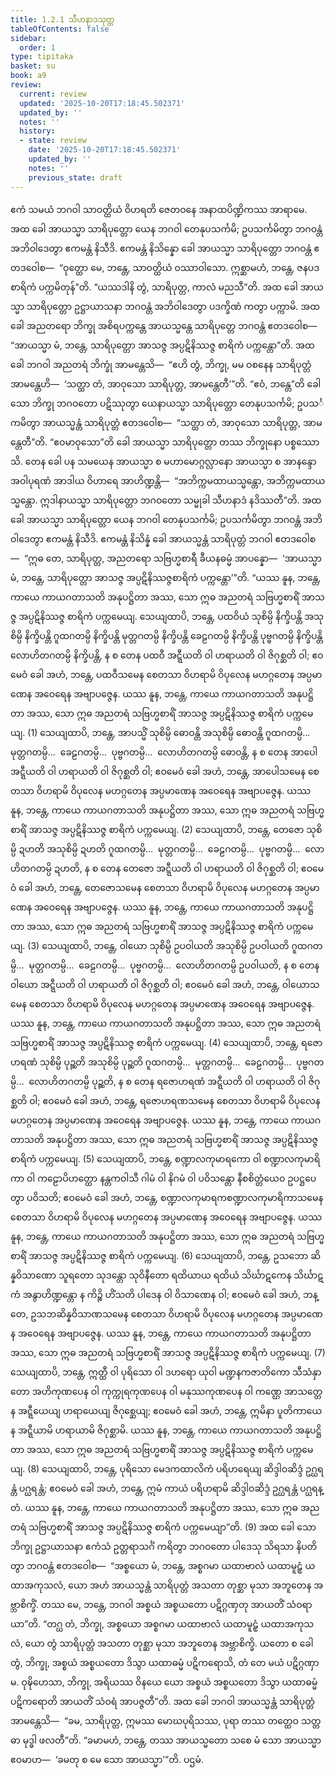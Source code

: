 ```yaml
---
title: 1.2.1 သီဟနာဒသုတ္တ
tableOfContents: false
sidebar:
  order: 1
type: tipitaka
basket: su
book: a9
review:
  current: review
  updated: '2025-10-20T17:18:45.502371'
  updated_by: ''
  notes: ''
  history:
  - state: review
    date: '2025-10-20T17:18:45.502371'
    updated_by: ''
    notes: ''
    previous_state: draft
---
```



<DynamicBreadcrumb />


<ReviewStatus review={frontmatter.review} showDetails={true} />

<HypothesisAnnotation frontmatter={frontmatter} />

<Division number="11" book="a9" e="ch" v="17" p="180">

<Paragraph number="87" book="a9">
ဧကံ သမယံ ဘဂဝါ သာဝတ္ထိယံ ဝိဟရတိ ဇေတဝနေ အနာထပိဏ္ဍိကဿ အာရာမေ. အထ ခေါ အာယသ္မာ သာရိပုတ္တော ယေန ဘဂဝါ တေနုပသင်္ကမိ; ဥပသင်္ကမိတွာ ဘဂဝန္တံ အဘိဝါဒေတွာ ဧကမန္တံ နိသီဒိ. ဧကမန္တံ နိသိန္နော ခေါ အာယသ္မာ သာရိပုတ္တော ဘဂဝန္တံ ဧတဒဝေါစ—  “ဝုတ္ထော မေ, ဘန္တေ, သာဝတ္ထိယံ ဝဿာဝါသော. ဣစ္ဆာမဟံ, ဘန္တေ, ဇနပဒစာရိကံ ပက္ကမိတုန်”တိ. “ယဿဒါနိ တွံ, သာရိပုတ္တ, ကာလံ မညသီ”တိ. အထ ခေါ အာယသ္မာ သာရိပုတ္တော ဥဋ္ဌာယာသနာ ဘဂဝန္တံ အဘိဝါဒေတွာ ပဒက္ခိဏံ ကတွာ ပက္ကာမိ. အထ ခေါ အညတရော ဘိက္ခု အစိရပက္ကန္တေ အာယသ္မန္တေ သာရိပုတ္တေ ဘဂဝန္တံ ဧတဒဝေါစ—  “အာယသ္မာ မံ, ဘန္တေ, သာရိပုတ္တော အာသဇ္ဇ အပ္ပဋိနိဿဇ္ဇ စာရိကံ ပက္ကန္တော”တိ. အထ ခေါ ဘဂဝါ အညတရံ ဘိက္ခုံ အာမန္တေသိ—  “ဧဟိ တွံ, ဘိက္ခု, မမ ဝစနေန သာရိပုတ္တံ အာမန္တေဟိ—  ‘သတ္ထာ တံ, အာဝုသော သာရိပုတ္တ, အာမန္တေတီ’”တိ. “ဧဝံ, ဘန္တေ”တိ ခေါ သော ဘိက္ခု ဘဂဝတော ပဋိဿုတွာ ယေနာယသ္မာ သာရိပုတ္တော တေနုပသင်္ကမိ; ဥပသင်္ကမိတွာ အာယသ္မန္တံ သာရိပုတ္တံ ဧတဒဝေါစ—  “သတ္ထာ တံ, အာဝုသော သာရိပုတ္တ, အာမန္တေတီ”တိ. “ဧဝမာဝုသော”တိ ခေါ အာယသ္မာ သာရိပုတ္တော တဿ ဘိက္ခုနော ပစ္စဿောသိ.
</Paragraph>

<Paragraph number="88" book="a9">
တေန ခေါ ပန သမယေန အာယသ္မာ စ မဟာမောဂ္ဂလ္လာနော အာယသ္မာ စ အာနန္ဒော အဝါပုရဏံ အာဒါယ ဝိဟာရေ အာဟိဏ္ဍန္တိ—  “အဘိက္ကမထာယသ္မန္တော, အဘိက္ကမထာယသ္မန္တော. ဣဒါနာယသ္မာ သာရိပုတ္တော ဘဂဝတော သမ္မုခါ သီဟနာဒံ နဒိဿတီ”တိ. အထ ခေါ အာယသ္မာ သာရိပုတ္တော ယေန ဘဂဝါ တေနုပသင်္ကမိ; ဥပသင်္ကမိတွာ ဘဂဝန္တံ အဘိဝါဒေတွာ ဧကမန္တံ နိသီဒိ. ဧကမန္တံ နိသိန္နံ ခေါ အာယသ္မန္တံ သာရိပုတ္တံ ဘဂဝါ ဧတဒဝေါစ—  “ဣဓ တေ, သာရိပုတ္တ, အညတရော သဗြဟ္မစာရီ ခီယနဓမ္မံ အာပန္နော—  ‘အာယသ္မာ မံ, ဘန္တေ, သာရိပုတ္တော အာသဇ္ဇ အပ္ပဋိနိဿဇ္ဇစာရိကံ ပက္ကန္တော’”တိ.
</Paragraph>

<Paragraph number="89" book="a9">
“ယဿ နူန, ဘန္တေ, ကာယေ ကာယဂတာသတိ အနုပဋ္ဌိတာ အဿ, သော ဣဓ အညတရံ သဗြဟ္မစာရိံ အာသဇ္ဇ အပ္ပဋိနိဿဇ္ဇ စာရိကံ ပက္ကမေယျ.
</Paragraph>

<Paragraph number="90" book="a9">
သေယျထာပိ, ဘန္တေ, ပထဝိယံ သုစိမ္ပိ နိက္ခိပန္တိ အသုစိမ္ပိ နိက္ခိပန္တိ ဂူထဂတမ္ပိ နိက္ခိပန္တိ မုတ္တဂတမ္ပိ နိက္ခိပန္တိ ခေဠဂတမ္ပိ နိက္ခိပန္တိ ပုဗ္ဗဂတမ္ပိ နိက္ခိပန္တိ လောဟိတဂတမ္ပိ နိက္ခိပန္တိ, န စ တေန ပထဝီ အဋ္ဋီယတိ ဝါ ဟရာယတိ ဝါ ဇိဂုစ္ဆတိ ဝါ; ဧဝမေဝံ ခေါ အဟံ, ဘန္တေ, ပထဝီသမေန စေတသာ ဝိဟရာမိ ဝိပုလေန မဟဂ္ဂတေန အပ္ပမာဏေန အဝေရေန အဗျာပဇ္ဇေန. ယဿ နူန, ဘန္တေ, ကာယေ ကာယဂတာသတိ အနုပဋ္ဌိတာ အဿ, သော ဣဓ အညတရံ သဗြဟ္မစာရိံ အာသဇ္ဇ အပ္ပဋိနိဿဇ္ဇ စာရိကံ ပက္ကမေယျ. (1)
</Paragraph>

<Paragraph number="91" book="a9">
သေယျထာပိ, ဘန္တေ, အာပသ္မိံ သုစိမ္ပိ ဓောဝန္တိ အသုစိမ္ပိ ဓောဝန္တိ ဂူထဂတမ္ပိ…  မုတ္တဂတမ္ပိ…  ခေဠဂတမ္ပိ…  ပုဗ္ဗဂတမ္ပိ…  လောဟိတဂတမ္ပိ ဓောဝန္တိ, န စ တေန အာပေါ အဋ္ဋီယတိ ဝါ ဟရာယတိ ဝါ ဇိဂုစ္ဆတိ ဝါ; ဧဝမေဝံ ခေါ အဟံ, ဘန္တေ, အာပေါသမေန စေတသာ ဝိဟရာမိ ဝိပုလေန မဟဂ္ဂတေန အပ္ပမာဏေန အဝေရေန အဗျာပဇ္ဇေန. ယဿ နူန, ဘန္တေ, ကာယေ ကာယဂတာသတိ အနုပဋ္ဌိတာ အဿ, သော ဣဓ အညတရံ သဗြဟ္မစာရိံ အာသဇ္ဇ အပ္ပဋိနိဿဇ္ဇ စာရိကံ ပက္ကမေယျ. (2)
</Paragraph>

<Paragraph number="92" book="a9">
သေယျထာပိ, ဘန္တေ, တေဇော သုစိမ္ပိ ဍဟတိ အသုစိမ္ပိ ဍဟတိ ဂူထဂတမ္ပိ…  မုတ္တဂတမ္ပိ…  ခေဠဂတမ္ပိ…  ပုဗ္ဗဂတမ္ပိ…  လောဟိတဂတမ္ပိ ဍဟတိ, န စ တေန တေဇော အဋ္ဋီယတိ ဝါ ဟရာယတိ ဝါ ဇိဂုစ္ဆတိ ဝါ; ဧဝမေဝံ ခေါ အဟံ, ဘန္တေ, တေဇောသမေန စေတသာ ဝိဟရာမိ ဝိပုလေန မဟဂ္ဂတေန အပ္ပမာဏေန အဝေရေန အဗျာပဇ္ဇေန. ယဿ နူန, ဘန္တေ, ကာယေ ကာယဂတာသတိ အနုပဋ္ဌိတာ အဿ, သော ဣဓ အညတရံ သဗြဟ္မစာရိံ အာသဇ္ဇ အပ္ပဋိနိဿဇ္ဇ စာရိကံ ပက္ကမေယျ. (3)
</Paragraph>

<Paragraph number="93" book="a9">
သေယျထာပိ, ဘန္တေ, ဝါယော သုစိမ္ပိ ဥပဝါယတိ အသုစိမ္ပိ ဥပဝါယတိ ဂူထဂတမ္ပိ…  မုတ္တဂတမ္ပိ…  ခေဠဂတမ္ပိ…  ပုဗ္ဗဂတမ္ပိ…  လောဟိတဂတမ္ပိ ဥပဝါယတိ, န စ တေန ဝါယော အဋ္ဋီယတိ ဝါ ဟရာယတိ ဝါ ဇိဂုစ္ဆတိ ဝါ; ဧဝမေဝံ ခေါ အဟံ, ဘန္တေ, ဝါယောသမေန စေတသာ ဝိဟရာမိ ဝိပုလေန မဟဂ္ဂတေန အပ္ပမာဏေန အဝေရေန အဗျာပဇ္ဇေန. ယဿ နူန, ဘန္တေ, ကာယေ ကာယဂတာသတိ အနုပဋ္ဌိတာ အဿ, သော ဣဓ အညတရံ သဗြဟ္မစာရိံ အာသဇ္ဇ အပ္ပဋိနိဿဇ္ဇ စာရိကံ ပက္ကမေယျ. (4)
</Paragraph>

<Paragraph number="94" book="a9">
သေယျထာပိ, ဘန္တေ, ရဇောဟရဏံ သုစိမ္ပိ ပုဉ္ဆတိ အသုစိမ္ပိ ပုဉ္ဆတိ ဂူထဂတမ္ပိ…  မုတ္တဂတမ္ပိ…  ခေဠဂတမ္ပိ…  ပုဗ္ဗဂတမ္ပိ…  လောဟိတဂတမ္ပိ ပုဉ္ဆတိ, န စ တေန ရဇောဟရဏံ အဋ္ဋီယတိ ဝါ ဟရာယတိ ဝါ ဇိဂုစ္ဆတိ ဝါ; ဧဝမေဝံ ခေါ အဟံ, ဘန္တေ, ရဇောဟရဏသမေန စေတသာ ဝိဟရာမိ ဝိပုလေန မဟဂ္ဂတေန အပ္ပမာဏေန အဝေရေန အဗျာပဇ္ဇေန. ယဿ နူန, ဘန္တေ, ကာယေ ကာယဂတာသတိ အနုပဋ္ဌိတာ အဿ, သော ဣဓ အညတရံ သဗြဟ္မစာရိံ အာသဇ္ဇ အပ္ပဋိနိဿဇ္ဇ စာရိကံ ပက္ကမေယျ. (5)
</Paragraph>

<Paragraph number="95" book="a9">
သေယျထာပိ, ဘန္တေ, စဏ္ဍာလကုမာရကော ဝါ စဏ္ဍာလကုမာရိကာ ဝါ ကဠောပိဟတ္ထော နန္တကဝါသီ ဂါမံ ဝါ နိဂမံ ဝါ ပဝိသန္တော နီစစိတ္တံယေဝ ဥပဋ္ဌပေတွာ ပဝိသတိ; ဧဝမေဝံ ခေါ အဟံ, ဘန္တေ, စဏ္ဍာလကုမာရကစဏ္ဍာလကုမာရိကာသမေန စေတသာ ဝိဟရာမိ ဝိပုလေန မဟဂ္ဂတေန အပ္ပမာဏေန အဝေရေန အဗျာပဇ္ဇေန. ယဿ နူန, ဘန္တေ, ကာယေ ကာယဂတာသတိ အနုပဋ္ဌိတာ အဿ, သော ဣဓ အညတရံ သဗြဟ္မစာရိံ အာသဇ္ဇ အပ္ပဋိနိဿဇ္ဇ စာရိကံ ပက္ကမေယျ. (6)
</Paragraph>

<Paragraph number="96" book="a9">
သေယျထာပိ, ဘန္တေ, ဥသဘော ဆိန္နဝိသာဏော သူရတော သုဒန္တော သုဝိနီတော ရထိယာယ ရထိယံ သိင်္ဃာဋကေန သိင်္ဃာဋကံ အနွာဟိဏ္ဍန္တော န ကိဉ္စိ ဟိံသတိ ပါဒေန ဝါ ဝိသာဏေန ဝါ; ဧဝမေဝံ ခေါ အဟံ, ဘန္တေ, ဥသဘဆိန္နဝိသာဏသမေန စေတသာ ဝိဟရာမိ ဝိပုလေန မဟဂ္ဂတေန အပ္ပမာဏေန အဝေရေန အဗျာပဇ္ဇေန. ယဿ နူန, ဘန္တေ, ကာယေ ကာယဂတာသတိ အနုပဋ္ဌိတာ အဿ, သော ဣဓ အညတရံ သဗြဟ္မစာရိံ အာသဇ္ဇ အပ္ပဋိနိဿဇ္ဇ စာရိကံ ပက္ကမေယျ. (7)
</Paragraph>

<Paragraph number="97" book="a9">
သေယျထာပိ, ဘန္တေ, ဣတ္ထီ ဝါ ပုရိသော ဝါ ဒဟရော ယုဝါ မဏ္ဍနကဇာတိကော သီသံနှာတော အဟိကုဏပေန ဝါ ကုက္ကုရကုဏပေန ဝါ မနုဿကုဏပေန ဝါ ကဏ္ဌေ အာသတ္တေန အဋ္ဋီယေယျ ဟရာယေယျ ဇိဂုစ္ဆေယျ; ဧဝမေဝံ ခေါ အဟံ, ဘန္တေ, ဣမိနာ ပူတိကာယေန အဋ္ဋီယာမိ ဟရာယာမိ ဇိဂုစ္ဆာမိ. ယဿ နူန, ဘန္တေ, ကာယေ ကာယဂတာသတိ အနုပဋ္ဌိတာ အဿ, သော ဣဓ အညတရံ သဗြဟ္မစာရိံ အာသဇ္ဇ အပ္ပဋိနိဿဇ္ဇ စာရိကံ ပက္ကမေယျ. (8)
</Paragraph>

<Paragraph number="98" book="a9">
သေယျထာပိ, ဘန္တေ, ပုရိသော မေဒကထာလိကံ ပရိဟရေယျ ဆိဒ္ဒါဝဆိဒ္ဒံ ဥဂ္ဃရန္တံ ပဂ္ဃရန္တံ; ဧဝမေဝံ ခေါ အဟံ, ဘန္တေ, ဣမံ ကာယံ ပရိဟရာမိ ဆိဒ္ဒါဝဆိဒ္ဒံ ဥဂ္ဃရန္တံ ပဂ္ဃရန္တံ. ယဿ နူန, ဘန္တေ, ကာယေ ကာယဂတာသတိ အနုပဋ္ဌိတာ အဿ, သော ဣဓ အညတရံ သဗြဟ္မစာရိံ အာသဇ္ဇ အပ္ပဋိနိဿဇ္ဇ စာရိကံ ပက္ကမေယျာ”တိ. (9)
</Paragraph>

<Paragraph number="99" book="a9">
အထ ခေါ သော ဘိက္ခု ဥဋ္ဌာယာသနာ ဧကံသံ ဥတ္တရာသင်္ဂံ ကရိတွာ ဘဂဝတော ပါဒေသု သိရသာ နိပတိတွာ ဘဂဝန္တံ ဧတဒဝေါစ—  “အစ္စယော မံ, ဘန္တေ, အစ္စဂမာ ယထာဗာလံ ယထာမူဠှံ ယထာအကုသလံ, ယော အဟံ အာယသ္မန္တံ သာရိပုတ္တံ အသတာ တုစ္ဆာ မုသာ အဘူတေန အဗ္ဘာစိက္ခိံ. တဿ မေ, ဘန္တေ, ဘဂဝါ အစ္စယံ အစ္စယတော ပဋိဂ္ဂဏှတု အာယတိံ သံဝရာယာ”တိ. “တဂ္ဃ တံ, ဘိက္ခု, အစ္စယော အစ္စဂမာ ယထာဗာလံ ယထာမူဠှံ ယထာအကုသလံ, ယော တွံ သာရိပုတ္တံ အသတာ တုစ္ဆာ မုသာ အဘူတေန အဗ္ဘာစိက္ခိ. ယတော စ ခေါ တွံ, ဘိက္ခု, အစ္စယံ အစ္စယတော ဒိသွာ ယထာဓမ္မံ ပဋိကရောသိ, တံ တေ မယံ ပဋိဂ္ဂဏှာမ. ဝုဍ္ဎိဟေသာ, ဘိက္ခု, အရိယဿ ဝိနယေ ယော အစ္စယံ အစ္စယတော ဒိသွာ ယထာဓမ္မံ ပဋိကရောတိ အာယတိံ သံဝရံ အာပဇ္ဇတီ”တိ.
</Paragraph>

<Paragraph number="100" book="a9">
အထ ခေါ ဘဂဝါ အာယသ္မန္တံ သာရိပုတ္တံ အာမန္တေသိ—  “ခမ, သာရိပုတ္တ, ဣမဿ မောဃပုရိသဿ, ပုရာ တဿ တတ္ထေဝ သတ္တဓာ မုဒ္ဓါ ဖလတီ”တိ. “ခမာမဟံ, ဘန္တေ, တဿ အာယသ္မတော သစေ မံ သော အာယသ္မာ ဧဝမာဟ—  ‘ခမတု စ မေ သော အာယသ္မာ’”တိ.

</Paragraph>
</Division>

<Paragraph number="101" type="center" book="a9">
ပဌမံ.
</Paragraph>